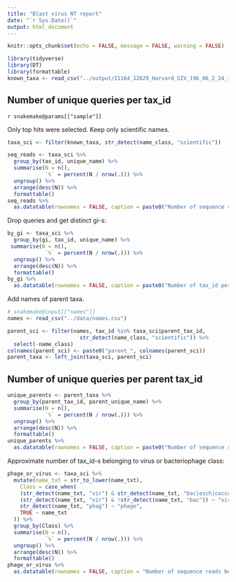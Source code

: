 ```yaml
---
title: "Blast virus NT report"
date: "`r Sys.Date()`"
output: html_document
---
```


```r
knitr::opts_chunk$set(echo = FALSE, message = FALSE, warning = FALSE)
```

```r
library(tidyverse)
library(DT)
library(formattable)
known_taxa <- read_csv("../output/I1164_12629_Harvard_SIV_196_06_2_24_12/17_virus_nt_taxonomy/known_taxa.csv")
```

## Number of unique queries per tax_id

`r snakemake@params[["sample"]]`

Only top hits were selected. Keep only scientific names.
```r
taxa_sci <- filter(known_taxa, str_detect(name_class, "scientific"))
```

```r
seq_reads <- taxa_sci %>%
  group_by(tax_id, unique_name) %>%
  summarise(N = n(),
            `%` = percent(N / nrow(.))) %>%
  ungroup() %>%
  arrange(desc(N)) %>% 
  formattable()
seq_reads %>% 
  as.datatable(rownames = FALSE, caption = paste0("Number of sequence reads (unique queries) per tax_id. Number of unique tax_id-s is ", nrow(seq_reads),"."))
```

Drop queries and get distinct gi-s:
```r
by_gi <- taxa_sci %>%
  group_by(gi, tax_id, unique_name) %>% 
 summarise(N = n(),
            `%` = percent(N / nrow(.))) %>%
  ungroup() %>%
  arrange(desc(N)) %>% 
  formattable()
by_gi %>% 
  as.datatable(rownames = FALSE, caption = paste0("Number of tax_id per top hit gi (unique top hit). Number of unique top hits ", nrow(by_gi), "."))
```

Add names of parent taxa.
```r
# snakemake@input[["names"]]
names <- read_csv("../data/names.csv")
```

```r
parent_sci <- filter(names, tax_id %in% taxa_sci$parent_tax_id,
                       str_detect(name_class, "scientific")) %>% 
  select(-name_class)
colnames(parent_sci) <- paste0("parent_", colnames(parent_sci))
parent_taxa <- left_join(taxa_sci, parent_sci)
```

## Number of unique queries per parent tax_id


```r
unique_parents <- parent_taxa %>%
  group_by(parent_tax_id, parent_unique_name) %>%
  summarise(N = n(),
            `%` = percent(N / nrow(.))) %>%
  ungroup() %>%
  arrange(desc(N)) %>% 
  formattable()
unique_parents %>% 
  as.datatable(rownames = FALSE, caption = paste0("Number of sequence reads (unique queries) per parent tax_id-s. Number of unique parent tax_id-s is ", nrow(unique_parents),"."))
```

Approximate number of tax_id-s belonging to virus or bacteriophage class:
```r
phage_or_virus <- taxa_sci %>%
  mutate(name_txt = str_to_lower(name_txt),
    Class = case_when(
    (str_detect(name_txt, "vir") & str_detect(name_txt, "bac|esch|coccu|chla|mona|erw|lis|vibr|shi|yers|salm|phi|clos|chla")) ~ "phage",
    (str_detect(name_txt, "vir") & !str_detect(name_txt, "bac")) ~ "virus",
    str_detect(name_txt, "phag") ~ "phage",
    TRUE ~ name_txt
  )) %>%
  group_by(Class) %>%
  summarise(N = n(),
            `%` = percent(N / nrow(.))) %>%
  ungroup() %>%
  arrange(desc(N)) %>% 
  formattable()
phage_or_virus %>% 
  as.datatable(rownames = FALSE, caption = "Number of sequence reads belonging to virus or bacteriophage classes. Unclassified taxa are shown by name.")
```

